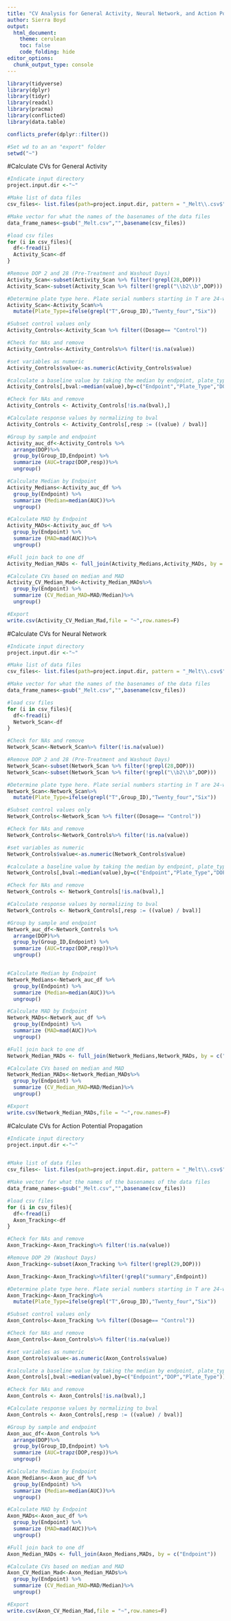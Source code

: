 ---
title: "CV Analysis for General Activity, Neural Network, and Action Potential Propagation"
author: Sierra Boyd
output:
  html_document:
    theme: cerulean
    toc: false
    code_folding: hide
editor_options: 
  chunk_output_type: console
---
```{r load packages}

library(tidyverse)
library(dplyr)
library(tidyr)
library(readxl)
library(pracma)
library(conflicted)
library(data.table)

conflicts_prefer(dplyr::filter())

```

```{r}
#Set wd to an an "export" folder
setwd("~")
```

#Calculate CVs for General Activity
```{r}
#Indicate input directory
project.input.dir <-"~"

#Make list of data files 
csv_files<- list.files(path=project.input.dir, pattern = "_Melt\\.csv$", recursive = T, full.names = T) 

#Make vector for what the names of the basenames of the data files
data_frame_names<-gsub("_Melt.csv","",basename(csv_files))

#load csv files
for (i in csv_files){
  df<-fread(i)
  Activity_Scan<-df
}

#Remove DOP 2 and 28 (Pre-Treatment and Washout Days)
Activity_Scan<-subset(Activity_Scan %>% filter(!grepl(28,DOP)))
Activity_Scan<-subset(Activity_Scan %>% filter(!grepl("\\b2\\b",DOP)))

#Determine plate type here. Plate serial numbers starting in T are 24-well plate and serial numbers starting in M are 6-well plates
Activity_Scan<-Activity_Scan%>%
  mutate(Plate_Type=ifelse(grepl("T",Group_ID),"Twenty_four","Six"))

#Subset control values only 
Activity_Controls<-Activity_Scan %>% filter((Dosage== "Control"))

#Check for NAs and remove
Activity_Controls<-Activity_Controls%>% filter(!is.na(value))

#set variables as numeric
Activity_Controls$value<-as.numeric(Activity_Controls$value)

#calculate a baseline value by taking the median by endpoint, plate_type and DOP
Activity_Controls[,bval:=median(value),by=c("Endpoint","Plate_Type","DOP")]

#Check for NAs and remove
Activity_Controls <- Activity_Controls[!is.na(bval),]

#Calculate response values by normalizing to bval
Activity_Controls <- Activity_Controls[,resp := ((value) / bval)]

#Group by sample and endpoint
Activity_auc_df<-Activity_Controls %>%
  arrange(DOP)%>%
  group_by(Group_ID,Endpoint) %>%
  summarize (AUC=trapz(DOP,resp))%>%
  ungroup()

#Calculate Median by Endpoint
Activity_Medians<-Activity_auc_df %>%
  group_by(Endpoint) %>%
  summarize (Median=median(AUC))%>%
  ungroup()

#Calculate MAD by Endpoint
Activity_MADs<-Activity_auc_df %>%
  group_by(Endpoint) %>%
  summarize (MAD=mad(AUC))%>%
  ungroup()

#Full join back to one df
Activity_Median_MADs <- full_join(Activity_Medians,Activity_MADs, by = c("Endpoint"))

#Calculate CVs based on median and MAD
Activity_CV_Median_Mad<-Activity_Median_MADs%>%
  group_by(Endpoint) %>%
  summarize (CV_Median_MAD=MAD/Median)%>%
  ungroup()

#Export
write.csv(Activity_CV_Median_Mad,file = "~",row.names=F)

```

#Calculate CVs for Neural Network
```{r}
#Indicate input directory
project.input.dir <-"~"

#Make list of data files 
csv_files<- list.files(path=project.input.dir, pattern = "_Melt\\.csv$", recursive = T, full.names = T) 

#Make vector for what the names of the basenames of the data files
data_frame_names<-gsub("_Melt.csv","",basename(csv_files))

#load csv files
for (i in csv_files){
  df<-fread(i)
  Network_Scan<-df
}

#Check for NAs and remove
Network_Scan<-Network_Scan%>% filter(!is.na(value))

#Remove DOP 2 and 28 (Pre-Treatment and Washout Days)
Network_Scan<-subset(Network_Scan %>% filter(!grepl(28,DOP)))
Network_Scan<-subset(Network_Scan %>% filter(!grepl("\\b2\\b",DOP)))

#Determine plate type here. Plate serial numbers starting in T are 24-well plate and serial numbers starting in M are 6-well plates
Network_Scan<-Network_Scan%>%
  mutate(Plate_Type=ifelse(grepl("T",Group_ID),"Twenty_four","Six"))

#Subset control values only 
Network_Controls<-Network_Scan %>% filter((Dosage== "Control"))

#Check for NAs and remove
Network_Controls<-Network_Controls%>% filter(!is.na(value))

#set variables as numeric
Network_Controls$value<-as.numeric(Network_Controls$value)

#calculate a baseline value by taking the median by endpoint, plate_type and DOP
Network_Controls[,bval:=median(value),by=c("Endpoint","Plate_Type","DOP")]

#Check for NAs and remove
Network_Controls <- Network_Controls[!is.na(bval),]

#Calculate response values by normalizing to bval
Network_Controls <- Network_Controls[,resp := ((value) / bval)]

#Group by sample and endpoint
Network_auc_df<-Network_Controls %>%
  arrange(DOP)%>%
  group_by(Group_ID,Endpoint) %>%
  summarize (AUC=trapz(DOP,resp))%>%
  ungroup()


#Calculate Median by Endpoint
Network_Medians<-Network_auc_df %>%
  group_by(Endpoint) %>%
  summarize (Median=median(AUC))%>%
  ungroup()

#Calculate MAD by Endpoint
Network_MADs<-Network_auc_df %>%
  group_by(Endpoint) %>%
  summarize (MAD=mad(AUC))%>%
  ungroup()

#Full join back to one df
Network_Median_MADs <- full_join(Network_Medians,Network_MADs, by = c("Endpoint"))

#Calculate CVs based on median and MAD
Network_Median_MADs<-Network_Median_MADs%>%
  group_by(Endpoint) %>%
  summarize (CV_Median_MAD=MAD/Median)%>%
  ungroup()

#Export
write.csv(Network_Median_MADs,file = "~",row.names=F)

```

#Calculate CVs for Action Potential Propagation
```{r}
#Indicate input directory
project.input.dir <-"~"


#Make list of data files 
csv_files<- list.files(path=project.input.dir, pattern = "_Melt\\.csv$", recursive = T, full.names = T) 

#Make vector for what the names of the basenames of the data files
data_frame_names<-gsub("_Melt.csv","",basename(csv_files))

#load csv files
for (i in csv_files){
  df<-fread(i)
  Axon_Tracking<-df
}

#Check for NAs and remove
Axon_Tracking<-Axon_Tracking%>% filter(!is.na(value))

#Remove DOP 29 (Washout Days)
Axon_Tracking<-subset(Axon_Tracking %>% filter(!grepl(29,DOP)))

Axon_Tracking<-Axon_Tracking%>%filter(!grepl("summary",Endpoint))

#Determine plate type here. Plate serial numbers starting in T are 24-well plate and serial numbers starting in M are 6-well plates
Axon_Tracking<-Axon_Tracking%>%
  mutate(Plate_Type=ifelse(grepl("T",Group_ID),"Twenty_four","Six"))

#Subset control values only 
Axon_Controls<-Axon_Tracking %>% filter((Dosage== "Control"))

#Check for NAs and remove
Axon_Controls<-Axon_Controls%>% filter(!is.na(value))

#set variables as numeric
Axon_Controls$value<-as.numeric(Axon_Controls$value)

#calculate a baseline value by taking the median by endpoint, plate_type and DOP
Axon_Controls[,bval:=median(value),by=c("Endpoint","DOP","Plate_Type")]

#Check for NAs and remove
Axon_Controls <- Axon_Controls[!is.na(bval),]

#Calculate response values by normalizing to bval
Axon_Controls <- Axon_Controls[,resp := ((value) / bval)]

#Group by sample and endpoint
Axon_auc_df<-Axon_Controls %>%
  arrange(DOP)%>%
  group_by(Group_ID,Endpoint) %>%
  summarize (AUC=trapz(DOP,resp))%>%
  ungroup()

#Calculate Median by Endpoint
Axon_Medians<-Axon_auc_df %>%
  group_by(Endpoint) %>%
  summarize (Median=median(AUC))%>%
  ungroup()

#Calculate MAD by Endpoint
Axon_MADs<-Axon_auc_df %>%
  group_by(Endpoint) %>%
  summarize (MAD=mad(AUC))%>%
  ungroup()

#Full join back to one df
Axon_Median_MADs <- full_join(Axon_Medians,MADs, by = c("Endpoint"))

#Calculate CVs based on median and MAD
Axon_CV_Median_Mad<-Axon_Median_MADs%>%
  group_by(Endpoint) %>%
  summarize (CV_Median_MAD=MAD/Median)%>%
  ungroup()

#Export
write.csv(Axon_CV_Median_Mad,file = "~",row.names=F)

```
